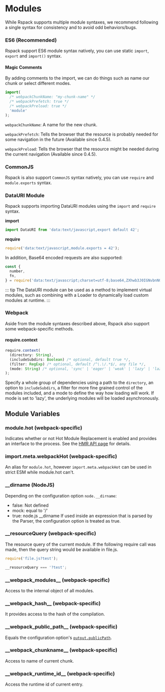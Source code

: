 
<WebpackLicense from="['https://webpack.js.org/api/module-methods/', 'https://webpack.js.org/api/module-variables/']" />

# Modules

While Rspack supports multiple module syntaxes, we recommend following a single syntax for consistency and to avoid odd behaviors/bugs.

### ES6 (Recommended)

Rspack support ES6 module syntax natively, you can use static `import`, `export` and `import()` syntax.

#### Magic Comments

By adding comments to the import, we can do things such as name our chunk or select different modes.

```js
import(
  /* webpackChunkName: "my-chunk-name" */
  /* webpackPrefetch: true */
  /* webpackPreload: true */
  'module'
);
```

`webpackChunkName`: A name for the new chunk.

`webpackPrefetch`: Tells the browser that the resource is probably needed for some navigation in the future (Available since 0.4.5).

`webpackPreload`: Tells the browser that the resource might be needed during the current navigation (Available since 0.4.5).

### CommonJS

Rspack is also support `CommonJS` syntax natively, you can use `require` and `module.exports` syntax.

### DataURI Module

Rspack supports importing DataURI modules using the `import` and `require` syntax.

**import**

```js
import DataURI from 'data:text/javascript,export default 42';
```

**require**

```js
require('data:text/javascript,module.exports = 42');
```

In addition, Base64 encoded requests are also supported:

```js
const {
  number,
  fn,
} = require('data:text/javascript;charset=utf-8;base64,ZXhwb3J0IGNvbnN0IG51bWJlciA9IDQyOwpleHBvcnQgZnVuY3Rpb24gZm4oKSB7CiAgcmV0dXJuICJIZWxsbyB3b3JsZCI7Cn0=');
```

::: tip
The DataURI module can be used as a method to implement virtual modules, such as combining with a Loader to dynamically load custom modules at runtime.
:::

### Webpack

Aside from the module syntaxes described above, Rspack also support some webpack-specific methods.

#### require.context

```ts
require.context(
  (directory: String),
  (includeSubdirs: Boolean) /* optional, default true */,
  (filter: RegExp) /* optional, default /^\.\/.*$/, any file */,
  (mode: String) /* optional, 'sync' | 'eager' | 'weak' | 'lazy' | 'lazy-once', default 'sync' */
);
```

Specify a whole group of dependencies using a path to the `directory`, an option to `includeSubdirs`, a filter for more fine grained control of the modules included, and a mode to define the way how loading will work.
If mode is set to 'lazy', the underlying modules will be loaded asynchronously.

## Module Variables

### module.hot (webpack-specific)

Indicates whether or not Hot Module Replacement is enabled and provides an interface to the process. See the [HMR API page](/api/hmr) for details.

### import.meta.webpackHot (webpack-specific)

An alias for `module.hot`, however `import.meta.webpackHot` can be used in strict ESM while module.hot can't.

### \_\_dirname (NodeJS)

Depending on the configuration option `node.__dirname`:

- false: Not defined
- mock: equal to '/'
- true: node.js \_\_dirname
  If used inside an expression that is parsed by the Parser, the configuration option is treated as true.

### \_\_resourceQuery (webpack-specific)

The resource query of the current module. If the following require call was made, then the query string would be available in file.js.

```ts
require('file.js?test');
```

```ts title="file.js"
__resourceQuery === '?test';
```

### \_\_webpack_modules\_\_ (webpack-specific)

Access to the internal object of all modules.

### \_\_webpack_hash\_\_ (webpack-specific)

It provides access to the hash of the compilation.

### \_\_webpack_public_path\_\_ (webpack-specific)

Equals the configuration option's [`output.publicPath`](/config/output#outputpublicpath).

### \_\_webpack_chunkname\_\_ (webpack-specific)

<ApiMeta addedVersion="0.4.4" />

Access to name of current chunk.

### \_\_webpack_runtime_id\_\_ (webpack-specific)

<ApiMeta addedVersion="0.4.4" />

Access the runtime id of current entry.
